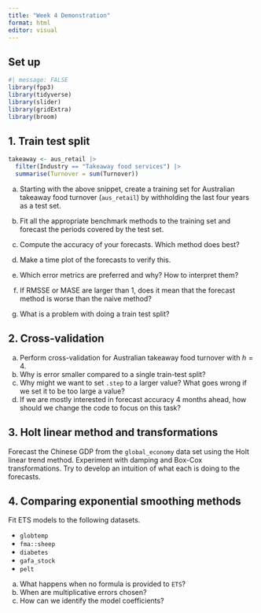 ```yaml
---
title: "Week 4 Demonstration"
format: html
editor: visual
---
```


## Set up

```r
#| message: FALSE
library(fpp3)
library(tidyverse)
library(slider)
library(gridExtra)
library(broom)
```

## 1. Train test split

```r
takeaway <- aus_retail |>
  filter(Industry == "Takeaway food services") |>
  summarise(Turnover = sum(Turnover))
```

a.  Starting with the above snippet, create a training set for Australian takeaway food turnover (`aus_retail`) by withholding the last four years as a test set.

b.  Fit all the appropriate benchmark methods to the training set and forecast the periods covered by the test set.

c.  Compute the accuracy of your forecasts. Which method does best?

d.  Make a time plot of the forecasts to verify this.

e.  Which error metrics are preferred and why? How to interpret them?

f.  If RMSSE or MASE are larger than 1, does it mean that the forecast method is worse than the naive method?

g.  What is a problem with doing a train test split?

## 2. Cross-validation

a.  Perform cross-validation for Australian takeaway food turnover with $h=4$.
b.  Why is error smaller compared to a single train-test split?
c.  Why might we want to set `.step` to a larger value? What goes wrong if we set it to be too large a value?
d.  If we are mostly interested in forecast accuracy 4 months ahead, how should we change the code to focus on this task?

## 3. Holt linear method and transformations

Forecast the Chinese GDP from the `global_economy` data set using the Holt linear trend method. Experiment with damping and Box-Cox transformations. Try to develop an intuition of what each is doing to the forecasts.

## 4. Comparing exponential smoothing methods

Fit ETS models to the following datasets.

-   `globtemp`
-   `fma::sheep`
-   `diabetes`
-   `gafa_stock`
-   `pelt`

a.  What happens when no formula is provided to `ETS`?
b.  When are multiplicative errors chosen?
c.  How can we identify the model coefficients?
